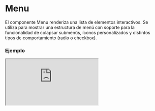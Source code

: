 
# Menu

El componente Menu renderiza una lista de elementos interactivos. Se utiliza para mostrar una estructura de menú con soporte para la funcionalidad de colapsar submenús, íconos personalizados y distintos tipos de comportamiento (radio o checkbox).

### Ejemplo

<Iframe src="https://fenextjs-component-storybook.vercel.app/iframe.html?args=&id=component-menu--index&viewMode=story" />

### Importacion

Para importar el componente Menu, se puede hacer desde fenextjs

```tsx copy
import { Menu } from "fenextjs";
```

### Parametros

| Parametro | Tipo | Requerido | Default | Descripcion |
| --------- | ---- | --------- | ------- | ----------- |
| items | ItemMenuProps[] | no | [] | Lista de elementos del menú. Cada uno debe cumplir con la interfaz `ItemMenuProps`. |
| iconArrow | ReactNode | no | \<Arrow /\> | Ícono que se muestra para los elementos colapsables del menú. |
| typeCollapse | 'radio' \| 'checkbox' | no | undefined | Tipo de comportamiento para los elementos colapsables del menú, ya sea radio o checkbox. |
| className | string | no | '' | Clase CSS para personalizar el contenedor principal del menú. |
| defaultShowSubMenu | boolean | no | false | Determina si los submenús deben mostrarse por defecto. |

### Storybook

Para ver el storybook del componente lo puede hacer con este [link](https://fenextjs-component-storybook.vercel.app/?path=/story/component-menu--index)

### Usos

- Menú básico

```tsx copy
<Menu items={[{ label: 'Home', link: '/' }, { label: 'About', link: '/about' }]} />
```

- Menú con ícono personalizado

```tsx copy
<Menu iconArrow={<CustomIcon />} items={[{ label: 'Home', link: '/' }, { label: 'Services', link: '/services' }]} />
```

- Menú con submenús desplegables

```tsx copy
<Menu defaultShowSubMenu={true} items={[{ label: 'Home', link: '/', defaultActive: true }, { label: 'Projects', link: '/projects' }]} />
```

